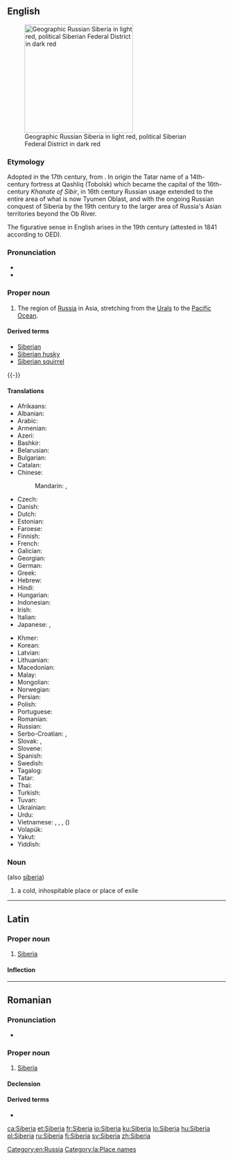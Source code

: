 ==English==
{{wikipedia}}
[[Image:Siberia Federal Subjects.png|thumb|right|250px|Geographic Russian Siberia in light red, political Siberian Federal District in dark red]]

===Etymology===
Adopted in the 17th century, from {{etyl|ru|en}} {{term|Сибирь|lang=ru}}.
In origin the Tatar name of a 14th-century fortress at Qashliq (Tobolsk) which became the capital of the 16th-century ''Khanate of Sibir'', in 16th century Russian usage extended to the entire area of what is now Tyumen Oblast, and with the ongoing Russian conquest of Siberia by the 19th century to the larger area of Russia's Asian territories beyond the Ob River.

The figurative sense in English arises in the 19th century (attested in 1841 according to OED).

===Pronunciation===
* {{IPA|saɪˈbɪərɪə|lang=en}}
* {{rhymes|ɪəriə|lang=en}}

===Proper noun===
{{en-proper noun}}

# The region of [[Russia]] in Asia, stretching from the [[Urals]] to the [[Pacific Ocean]].

====Derived terms====
* [[Siberian]]
* [[Siberian husky]]
* [[Siberian squirrel]]

{{-}}

====Translations====
{{trans-top|region of Russia}}
* Afrikaans: {{t|af|Siberië}}
* Albanian: {{t|sq|Siberia}}
* Arabic: {{t|ar|سيبيريا|f|tr=sibiirya|sc=Arab}}
* Armenian: {{t|hy|Սիբիր|tr=Sibir|sc=Armn}}
* Azeri: {{t|az|Sibir}}
* Bashkir: {{t|ba|Себер}}
* Belarusian: {{t|be|Сібір|f|tr=Sibír|sc=Cyrl}}
* Bulgarian: {{t|bg|Сибир|f|tr=Sibír|sc=Cyrl}}
* Catalan: {{t|ca|Sibèria|f}}
* Chinese:
*: Mandarin: {{t|cmn|西伯利亞|sc=Hani}}, {{t+|cmn|西伯利亚|tr=Xībólìyà|sc=Hani}}
* Czech: {{t+|cs|Sibiř|f}}
* Danish: {{t|da|Sibirien}}
* Dutch: {{t|nl|Siberië|n}}
* Estonian: {{t|et|Siber}}
* Faroese: {{t|fo|Siberia}}
* Finnish: {{t+|fi|Siperia}}
* French: {{t+|fr|Sibérie|f}}
* Galician: {{t|gl|Siberia}}
* Georgian: {{t|ka|ციმბირი|sc=Geor}}
* German: {{t+|de|Sibirien|n}}
* Greek: {{t+|el|Σιβηρία|f|tr=Siviría|sc=Grek}}
* Hebrew: {{t|he|סיביר|tr=sibir|sc=Hebr}}
* Hindi: {{t|hi|साइबेरिया|tr=sā'iberiyā|sc=Deva}}
* Hungarian: {{t+|hu|Szibéria}}
* Indonesian: {{t|id|Siberia}}
* Irish: {{t|ga|Sibéir|f|alt=An tSibéir}}
* Italian: {{t|it|Siberia|f}}
* Japanese: {{t|ja|シベリア|tr=Shiberia}}, {{qualifier|dated}} {{t|ja|西比利亜|sc=Jpan}}
{{trans-mid}}
* Khmer: {{t|km|ស៊ីបេរី​|tr=siibeerii|sc=Khmr}}
* Korean: {{t+|ko|시베리아|tr=Siberia|sc=Hang}}
* Latvian: {{t|lv|Sibīrija}}
* Lithuanian: {{t|lt|Sibiras}}
* Macedonian: {{t|mk|Сибир|m|tr=Síbir|sc=Cyrl}}
* Malay: {{t|ms|Siberia}}
* Mongolian: {{t|mn|Сибирь|tr=Sibír’|sc=Cyrl}}
* Norwegian: {{t|no|Sibir}}
* Persian: {{t+|fa|سیبری|tr=Sibri|sc=fa-Arab}}
* Polish: {{t+|pl|Syberia|f}}
* Portuguese: {{t|pt|Sibéria|f}}
* Romanian: {{t|ro|Siberia|f}}
* Russian: {{t+|ru|Сибирь|f|tr=Sibír’|sc=Cyrl}}
* Serbo-Croatian: {{t|sh|Сибир|m|sc=Cyrl}}, {{t+|sh|Sibir|m}}
* Slovak: {{t|sk|Sibír|f}}, {{t|sk|Sibíria|f}} {{qualifier|rare}}
* Slovene: {{t|sl|Sibírija|f}}
* Spanish: {{t|es|Siberia|f}}
* Swedish: {{t+|sv|Sibirien|c}}
* Tagalog: {{t|tl|Siberia}}
* Tatar: {{t|tt|Себер|tr=Seber|sc=Cyrl}}
* Thai: {{t|th|ไซบีเรีย|tr=saibeeria|sc=Thai}}
* Turkish: {{t|tr|Sibirya}}
* Tuvan: {{t-needed|tyv}}
* Ukrainian: {{t|uk|Сибір|f|tr=Sybír|sc=Cyrl}}
* Urdu: {{t|ur|سائبیریا|tr=sā'iberiyā|sc=ur-Arab}}
* Vietnamese: {{t|vi|Xibia}}, {{t|vi|Siberi}}, {{t|vi|Siberia}}, {{t|vi|Tây Bá Lợi Á}} ({{t|vi|西伯利亞}})
* Volapük: {{t+|vo|Sibirän}}
* Yakut: {{t|sah|Сибиир|tr=Sibiir|sc=Cyrl}}
* Yiddish: {{t|yi|סיביר|tr=sibir|sc=Hebr}}
{{trans-bottom}}

===Noun===
{{en-noun}} (also [[siberia]])

# {{context|figuratively|lang=en}} a cold, inhospitable place or place of exile

[[Category:en:Russia]]

----

==Latin==
{{wikipedia|lang=la}}

===Proper noun===
{{la-proper noun|Siberia|Siberiae|Siberiae|f|first}}

# [[#English|Siberia]]

====Inflection====
{{la-decl-1st-loc|num=sg|Siberi}}

[[Category:la:Place names]]

----

==Romanian==

===Pronunciation===
* {{IPA|[siˈbe.ri.a]|lang=ro}}

===Proper noun===
{{head|ro|proper noun|g=f}}

# [[#English|Siberia]]

====Declension====
{{ro-country|gend=f|Siberiei}}

====Derived terms====
* {{l|ro|siberian}}

[[ca:Siberia]]
[[et:Siberia]]
[[fr:Siberia]]
[[io:Siberia]]
[[ku:Siberia]]
[[lo:Siberia]]
[[hu:Siberia]]
[[pl:Siberia]]
[[ru:Siberia]]
[[fi:Siberia]]
[[sv:Siberia]]
[[zh:Siberia]]